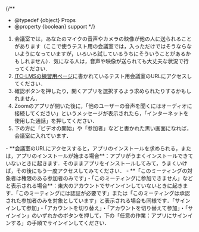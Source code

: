 
{/**
  * @typedef {object} Props
  * @property {boolean} support
  */}

1. 会議室では，あなたのマイクの音声やカメラの映像が他の人に送られることがあります（ここで使うテスト用の会議室では，入っただけではそうならないようになっていますが，いろいろ試しているうちにそういうことがあるかもしれません）．気になる人は，音声や映像が送られても大丈夫な状況で行ってください．
2. [ITC-LMSの練習用ページ](https://itc-lms.ecc.u-tokyo.ac.jp/lms/course?idnumber=20197J919010V02)に書かれているテスト用会議室のURLにアクセスしてください．
3. 確認ボタンを押したり，開くアプリを選択するよう求められたりするかもしれません．
4. Zoomのアプリが開いた後に，「他のユーザーの音声を聞くにはオーディオに接続してください」というメッセージが表示されたら，「インターネットを使用した通話」を押してください．
5. 下の方に「ビデオの開始」や「参加者」などと書かれた黒い画面になれば，会議室に入れています．

<Help lang="ja" support={props.support}>
  - **会議室のURLにアクセスすると，アプリのインストールを求められる，または，アプリのインストールが始まる場合**：アプリがうまくインストールできていないときに起きます．そのままアプリをインストールしてみて，うまくいけば，その後にもう一度アクセスしてみてください．
  - **「このミーティングの対象者は権限のある参加者のみです」・「このミーティングに参加できません」などと表示される場合**：東大のアカウントでサインインしていないときに起きます．「このミーティングには認証が必要です」または「このミーティングは承認された参加者のみを対象としています」と表示される場合も同様です．「サインインして参加」・「アカウントを切り替え」・「アカウントを切り替えて参加」・「サインイン」のいずれかのボタンを押して，下の「任意の作業：アプリにサインインする」の手順でサインインしてください．
</Help>
